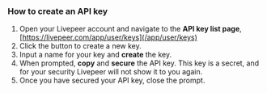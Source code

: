 
<DocsLayout>

### How to create an API key

1. Open your Livepeer account and navigate to the **API key list page**, [https://livepeer.com/app/user/keys](/app/user/keys)
1. Click the button to create a new key.
1. Input a name for your key and **create** the key. 
1. When prompted, **copy** and **secure** the API key. This key is a secret, and for your security Livepeer will not show it to you again.
1. Once you have secured your API key, close the prompt.

</DocsLayout>